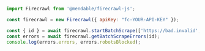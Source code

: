 ```js Node
import Firecrawl from '@mendable/firecrawl-js';

const firecrawl = new Firecrawl({ apiKey: "fc-YOUR-API-KEY" });

const { id } = await firecrawl.startBatchScrape(['https://bad.invalid', 'https://example.com']);
const errors = await firecrawl.getBatchScrapeErrors(id);
console.log(errors.errors, errors.robotsBlocked);
```


